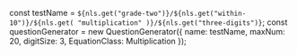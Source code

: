 
const testName = `${nls.get("grade-two")}/${nls.get("within-10")}/${nls.get(
	"multiplication"
)}/${nls.get("three-digits")}`;
const questionGenerator = new QuestionGenerator({
	name: testName,
	maxNum: 20,
	digitSize: 3,
	EquationClass: Multiplication
});

<Meta title={testName} parameters={defaultDocParams()} />

<Title>{testName.replaceAll("/", " - ")}</Title>

<Canvas className="custom-docs-story">
	<QuizContainer questionGenerator={questionGenerator} />
</Canvas>
